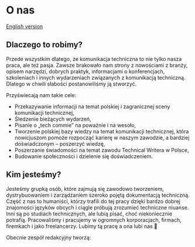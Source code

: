 # O nas

[English version](/about-us)

## Dlaczego to robimy?

Przede wszystkim dlatego, że komunikacja techniczna to nie tylko nasza praca,
ale też pasja. Zawsze brakowało nam strony z nowościami z branży, opisem
narzędzi, dobrych praktyk, informacjami o konferencjach, szkoleniach i innych
wydarzeniach związanych z komunikacją techniczną. Dlatego w chwili słabości
postanowiliśmy ją stworzyć.

Przyświecają nam takie cele:

- Przekazywanie informacji na temat polskiej i zagranicznej sceny komunikacji
  technicznej,
- Śledzenie bieżących wydarzeń,
- Pisanie o „tech commie” na poważnie i na wesoło,
- Tworzenie polskiej bazy wiedzy na temat komunikacji technicznej, która
  nowicjuszom pomoże rozpocząć karierę w naszym zawodzie, a bardziej
  doświadczonym – poszerzyć wiedzę,
- Poszerzanie świadomości na temat zawodu Technical Writera w Polsce,
- Budowanie społeczności i dzielenie się doświadczeniem.

## Kim jesteśmy?

Jesteśmy grupką osób, które zajmują się zawodowo tworzeniem, dystrybuowaniem i
zarządzaniem szeroko pojętą dokumentacją techniczną. Część z nas to humaniści,
którzy trafili do tej pracy dzięki bardzo dobrej znajomości języków obcych i
ciągle próbują zrozumieć techniczne niuanse. Inni są po studiach technicznych,
ale lubią pisać, choć niekoniecznie potrafią. Pracowaliśmy i pracujemy w
ogromnych korporacjach, firmach, firemkach i jako freelancerzy. Lubimy tą pracę
a ona lubi nas 🙂

Obecnie zespół redakcyjny tworzą:


<AuthorList />
